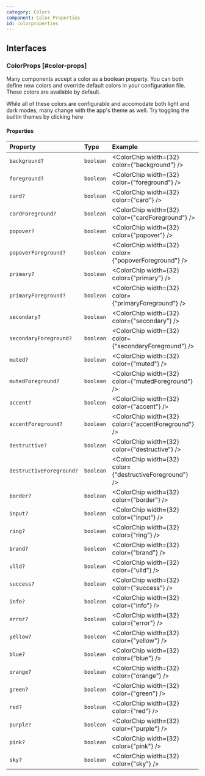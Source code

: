 ```yaml
---
category: Colors
component: Color Properties
id: colorproperties
---
```


## Interfaces

### ColorProps [#color-props]

Many components accept a color as a boolean property. You can both define new colors and override default colors in your configuration file. These colors are available by default.

<Hint>
  While all of these colors are configurable and accomodate both light and dark modes, many change with the app's theme as well. Try toggling the builtin themes by clicking <ThemeSwitch>here</ThemeSwitch>
</Hint>

#### Properties

| Property                 | Type      | Example |
| :----------------------- | :-------- | :------------------------------- |
| `background?`            | `boolean` | <ColorChip width={32} color={"background"} /> |
| `foreground?`            | `boolean` | <ColorChip width={32} color={"foreground"} /> |
| `card?`                  | `boolean` | <ColorChip width={32} color={"card"} /> |
| `cardForeground?`        | `boolean` | <ColorChip width={32} color={"cardForeground"} /> |
| `popover?`               | `boolean` | <ColorChip width={32} color={"popover"} /> |
| `popoverForeground?`     | `boolean` | <ColorChip width={32} color={"popoverForeground"} /> |
| `primary?`               | `boolean` | <ColorChip width={32} color={"primary"} /> |
| `primaryForeground?`     | `boolean` | <ColorChip width={32} color={"primaryForeground"} /> |
| `secondary?`             | `boolean` | <ColorChip width={32} color={"secondary"} /> |
| `secondaryForeground?`   | `boolean` | <ColorChip width={32} color={"secondaryForeground"} /> |
| `muted?`                 | `boolean` | <ColorChip width={32} color={"muted"} /> |
| `mutedForeground?`       | `boolean` | <ColorChip width={32} color={"mutedForeground"} /> |
| `accent?`                | `boolean` | <ColorChip width={32} color={"accent"} /> |
| `accentForeground?`      | `boolean` | <ColorChip width={32} color={"accentForeground"} /> |
| `destructive?`           | `boolean` | <ColorChip width={32} color={"destructive"} /> |
| `destructiveForeground?` | `boolean` | <ColorChip width={32} color={"destructiveForeground"} /> |
| `border?`                | `boolean` | <ColorChip width={32} color={"border"} /> |
| `input?`                 | `boolean` | <ColorChip width={32} color={"input"} /> |
| `ring?`                  | `boolean` | <ColorChip width={32} color={"ring"} /> |
| `brand?`                 | `boolean` | <ColorChip width={32} color={"brand"} /> |
| `ulld?`                  | `boolean` | <ColorChip width={32} color={"ulld"} /> |
| `success?`               | `boolean` | <ColorChip width={32} color={"success"} /> |
| `info?`                  | `boolean` | <ColorChip width={32} color={"info"} /> |
| `error?`                 | `boolean` | <ColorChip width={32} color={"error"} /> |
| `yellow?`                | `boolean` | <ColorChip width={32} color={"yellow"} /> |
| `blue?`                  | `boolean` | <ColorChip width={32} color={"blue"} /> |
| `orange?`                | `boolean` | <ColorChip width={32} color={"orange"} /> |
| `green?`                 | `boolean` | <ColorChip width={32} color={"green"} /> |
| `red?`                   | `boolean` | <ColorChip width={32} color={"red"} /> |
| `purple?`                | `boolean` | <ColorChip width={32} color={"purple"} /> |
| `pink?`                  | `boolean` | <ColorChip width={32} color={"pink"} /> |
| `sky?`                   | `boolean` | <ColorChip width={32} color={"sky"} /> |
